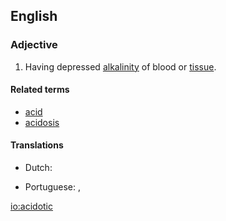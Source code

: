 ==English==

===Adjective===
{{en-adj}}
# {{lb|en|pathology}} Having depressed [[alkalinity]] of blood or [[tissue]].

====Related terms====
* [[acid]]
* [[acidosis]]

====Translations====
{{trans-top|having depressed alkalinity of blood or tissue}}
* Dutch: {{t|nl|acidotisch}}
{{trans-mid}}
* Portuguese: {{t|pt|acidótico}}, {{t|pt|acidósico}}
{{trans-bottom}}

[[io:acidotic]]